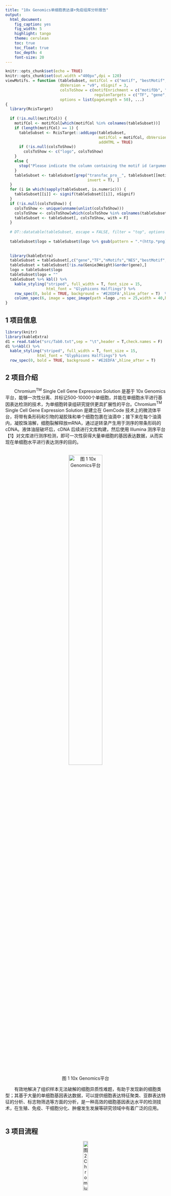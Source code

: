 ```yaml
---
title: "10x Genomics单细胞表达谱+免疫组库分析报告"
output: 
  html_document:
    fig_caption: yes
    fig_width: 5
    highlight: tango
    theme: cerulean
    toc: true 
    toc_float: true 
    toc_depth: 4
    font-size: 20
---
```


```r
knitr::opts_chunk$set(echo = TRUE)
knitr::opts_chunk$set(out.width ="400px",dpi = 120)
viewMotifs. = function (tableSubset, motifCol = c("motif", "bestMotif", "MotifID"), 
                        dbVersion = "v9", nSignif = 3, 
                        colsToShow = c(motifEnrichment = c("motifDb", "logo", "NES", "geneSet", "TF_highConf"), 
                                       regulonTargets = c("TF", "gene", "nMotifs", "logo", "bestMotif","NES", "highConfAnnot", "Genie3Weight")),
                        options = list(pageLength = 50), ...) 
{
  library(RcisTarget)
  
  if (!is.null(motifCol)) {
    motifCol <- motifCol[which(motifCol %in% colnames(tableSubset))]
    if (length(motifCol) == 1) {
      tableSubset <- RcisTarget::addLogo(tableSubset, 
                                         motifCol = motifCol, dbVersion = dbVersion, 
                                         addHTML = TRUE)
      if (!is.null(colsToShow)) 
        colsToShow <- c("logo", colsToShow)
    }
    else {
      stop("Please indicate the column containing the motif id (argument 'motifCol') or set it to NULL.")
    }
    tableSubset <- tableSubset[grep("transfac_pro__", tableSubset[[motifCol]], 
                                    invert = T), ]
  }
  for (i in which(sapply(tableSubset, is.numeric))) {
    tableSubset[[i]] <- signif(tableSubset[[i]], nSignif)
  }
  if (!is.null(colsToShow)) {
    colsToShow <- unique(unname(unlist(colsToShow)))
    colsToShow <- colsToShow[which(colsToShow %in% colnames(tableSubset))]
    tableSubset <- tableSubset[, colsToShow, with = F]
  }
  
  # DT::datatable(tableSubset, escape = FALSE, filter = "top", options = options)
  
  tableSubset$logo = tableSubset$logo %>% gsub(pattern = ".*(http.*png).*",replacement = "\\1")
  
  
  library(kableExtra)
  tableSubset = tableSubset[,c("gene","TF","nMotifs","NES","bestMotif","logo","highConfAnnot","Genie3Weight")]
  tableSubset = tableSubset[!is.na(Genie3Weight)&order(gene),]
  logo = tableSubset$logo
  tableSubset$logo = ""
  tableSubset %>% kbl() %>%
    kable_styling("striped", full_width = T, font_size = 15,
                  html_font = "Glyphicons Halflings") %>%
    row_spec(0, bold = TRUE, background = '#E2EDFA',hline_after = T)  %>%
    column_spec(6, image = spec_image(path =logo ,res = 25,width = 40,height = 18))
}
```

## 1 项目信息   

```r
library(knitr)
library(kableExtra)
d1 = read.table("src/Tab0.txt",sep = "\t",header = T,check.names = F)
d1 %>%kbl() %>%
  kable_styling("striped", full_width = T, font_size = 15,
              html_font = "Glyphicons Halflings") %>%
  row_spec(0, bold = TRUE, background = '#E2EDFA',hline_after = T) 

```  


## 2 项目介绍    

  Chromium^TM^ Single Cell Gene Expression Solution 是基于 10x Genomics 平台，能够一次性分离、并标记500-10000个单细胞，并能在单细胞水平进行基因表达检测的技术，为单细胞转录组研究提供更具扩展性的平台。Chromium^TM^ Single Cell Gene Expression Solution 是建立在 GemCode 技术上的微流体平台，将带有条形码和引物的凝胶珠和单个细胞包裹在油滴中；接下来在每个油滴内，凝胶珠溶解，细胞裂解释放mRNA，通过逆转录产生用于测序的带条形码的 cDNA。液体油层破坏后，cDNA 后续进行文库构建，然后使用 Illumina 测序平台【1】对文库进行测序检测，即可一次性获得大量单细胞的基因表达数据，从而实现在单细胞水平进行表达测序的目的。    
  
  
<center>     

![图 1 10x Genomics平台](src/10x Genomics平台.png){width=50% }    

</center>


  有效地解决了组织样本无法破解的细胞异质性难题，有助于发现新的细胞类型；其基于大量的单细胞基因表达数据，可以提供细胞表达特征聚类、亚群表达特征的分析、标志物筛选等方面的分析，是一种高效的细胞基因表达水平的检测技术，在生殖、免疫、干细胞分化、肿瘤发生发展等研究领域中有着广泛的应用。   
  


## 3 项目流程   

<center>    
![图 2 Chromium^TM^ Single Cell Gene Expression Solution项目流程图](src/项目流程.png){width=20% }    

</center>


### 3.1 单细胞样本检测   
  将样本制成单细胞悬浮液，用细胞计数仪进行细胞计数和细胞活率测定，细胞活性高于90%(原代细胞活性高于70%)，并将细胞浓度调整到理想浓度300-600个/μL。   
  


### 3.2 实验流程   
  将制备好的单细胞悬浮液与含有 barcode 信息的凝胶珠以及酶的混合物结合，然后被位于微流体“单十字”连接中的油滴包裹，从而形成 GEMs（Gel Bead-In-EMulsions），有效 GEMs 中包含胶珠（胶珠中有预制的10x引物）、单细胞和 Master Mix。然后，在 GEMs 内进行细胞裂解和逆转录反应，有效 GEMs 中，10x Barcode 将与 cDNA 产物连接在一起，接下来再将 GEMs 破碎并打碎油滴，以 cDNA 为模板进行 PCR 扩增，cDNA 扩增完成以后，针对扩增产物进行质检（扩增片段大小以及扩增产物的产量）。   
     
     
<center>   
![图 3 10x Genomics 标记单细胞文库流程](src/10x Genomics 标记单细胞文库流程.png){width=50%}        

</center>

  扩增产物质检合格以后,进行测序文库的构建。首先利用化学方法将cDNA打断成200~300bp 左右的片段，cDNA 片段化、末端修复和加A，进行 cDNA 片段筛选，接头连接并通过 PCR 扩增引入样品 Index，最后进行片段筛选从而得到文库。文库如下图所示:     
  
<center>   

![](src/文库构建结果.png){width=60%}    
![](src/VDJ文库构建结果.png){width=60%}   
图 4 文库构建结果      
注：上图为10X Genomics 5’gene expression 文库示意图，下图为10X Genomics V(D)J 文库示意图

</center>    



## 4 生物信息基础分析   

  测序完成后、获得原始测序序列(Sequenced Reads)，在有相关物种参考序列或参考基因组的情况下，通过如下流程进行生物信息基础分析：   
  

<center>
![图 5 数据基础分析流程图](src/数据基础分析流程图合并样本.png){width=60%} 
</center> 

### 4.1 原始序列数据   

#### 4.1.1 原始序列数据说明    
  原始测序数据（Raw data）用 fastq 格式（简称fq格式）保存，文件中包含 reads 的 ID，序列信息以及每个碱基的测序质量值。如果是双端测序，数据会以两个 fq 文件保存（如R1.fq，R2.fq），来自于同一个片段的一对 reads 可以通过ID信息彼此识别。    
  下图是 fastq 格式文件的示意图：    
<center>    

![图 6 FASTQ文件格式](src/FASTQ文件格式.png){width=70%}     

</center>

  每条 reads 包含4行信息：    

- 第一行为 reads ID 号，以“@”开头，随后为 Illumina 测序标识符(Sequence Identifiers)和描述性文字；   
- 第二行为碱基序列；   
- 第三行为 Illumina 测序标识符，通常为“+”；   
- 第四行是对应碱基的测序质量，该行中每个字符对应的 ASCII 值减去 33，即为对应第二行碱基的测序质量。   

  以“@ST-E00205:364:HGLWJALXX:4:1101:14641:2100 2:N:0:GTTGCA”为例，Illumina测序标识符详细信息说明如下：    
     

<center>
表 1 reads ID 内容说明   
</center>
```r
library(knitr)
library(kableExtra)
d1 = read.table("src/Tab1.txt",sep = "\t",header = T,check.names = F)
d1 %>%kbl() %>%
  kable_styling("striped", full_width = T, font_size = 15,
              html_font = "Glyphicons Halflings") %>%
  row_spec(0, bold = TRUE, background = '#E2EDFA',hline_after = T)  %>%
  column_spec(1:3, border_left = F,border_right = F) #%>%scroll_box(width = "800px", height = "200px")

```

### 4.2 基本分析   

  该部分结果参见1.Basic_analysis中。    

### 4.2.1 cell-barcode，UMI，RNA序列质控    
  Cell Barcode (CBC)，也叫作10x Barcode，是单个 GEM 液滴的序列称呼，存在于逆转录引物上的随机核苷酸序列，用于捕获实验中单细胞 RNA ，是每个细胞的唯一标识。为识别有效细胞数量，Barcode 应至少满足以下一条：    

- 测得的 Barcode 序列存在于数据库中的已知序列列表；   
- 测得的 Barcode 与已知 Barcode 列表中的某些序列汉明距离为1，依据碱基质量和候选 Barcode（计数分布）的先验概率，计算Barcode由测序误差产生的后验概率。当后验概率>=0.975时，测得的 Barcode 序列得到校正。   

  下表展示相关质控结果：   
  

### 4.2.2 参考基因组比对    
Read包含RNA序列，Cell ranger使用STAR【2】将Read2比对到合适的参考基因组上，同时选取唯一比对的序列用于后续的分析。其中STAR工作原理如下图所示：    

<center>

![](src/STAR算法.png){width=50%}    
图7 STAR算法
</center>

  STAR 算法原理简要如下：    

- 从read的第一个碱基开始找到 MMP (最大比对索引)。如上图(a)中，read包括一个剪接位点，它不能直接映射到基因组，因此第一个 seed 将被映射到供体一个剪接位点。接下来，针对read的未映射部分重复MMP搜索，在这种情况下，它被映射到受体剪接位点。   
- MMP 搜索能够发现多个 mismatch 和 indel。   
- MMP 能够识别 poly-A 尾，文库接头序列或测序质量差的末端。   

  经 STAR 比对后获得比对统计如下表：    


### 4.3 表达矩阵       

  识别有效细胞后,生成 Gene-barcode 矩阵,记录不同细胞基因的表达值。结果见 1.Basic_analysis/1.2.filtered_feature_bc_matrix。    

#### 4.3.1 基因表达水平
  通过可视化细胞的基因数分布图,UMI 数分布图,可以评估样品所有细胞及表达的基因情况,对于检测到基因数明显异常细胞可能是潜在的多重细胞(multiplets)。细胞基因数,UMI 数小提琴如下:    

<center>
![](1.Basic_analysis/nGene_and_nUMI_distribution.png)   
图 8  基因和 UMI 小提琴图    
</center>

注：左图为样品所有细胞检测到的基因数量小提琴图,横坐标为样品名,纵坐标为每个细胞中包含的基因数量;右图为 样品所有细胞的 UMI 数量小提琴图,横坐标为样品名,纵坐标为每个细胞 UMI 的数量。小提琴图展示了任意位置的密度,可以知道哪些位置的密度较高。   


  随着测序数据量的增加，单细胞检测到的基因数量和 UMI 的数量也随之增加，两者之间一定相关性，对于UMI和基因数明显离群的细胞有可能是潜在的多重细胞。细胞的 UMI 数与基因数相关性如下图：   

<center>
![](1.Basic_analysis/nGene_and_nUMI_correlation.png)    

图 9 基因数 UMI 数相关性图
</center>

注：横坐标为细胞的 UMI 的数量，纵坐标为相应细胞的基因数量。图中随着细胞UMI数量增加，检测到基因数也随之增多,两者呈现一种正相关。   


### 4.4 免疫组库    
  使用Cellranger vdj分析得到单细胞 V(D)J 序列及其注释信息。此部分见 1.Basic_analysis/2.4.BCR。    
  免疫细胞克隆信息如下：   

```r
library(knitr)
library(kableExtra)
d1 = read.table("1.Basic_analysis/1.4.BCR/clonotypes.csv",sep = ",",header = T,check.names = F)
d1 %>% head ()%>% kbl() %>%
  kable_styling("striped", full_width = T, font_size = 15,
              html_font = "Glyphicons Halflings") %>%
  row_spec(0, bold = TRUE, background = '#E2EDFA',hline_after = T) %>% scroll_box(width = "800px", height = "200px")

```     

（1）clonotype_id：B/T细胞克隆型的ID；
（2）frequency：具有这种克隆型的细胞条形码的数量；
（3）proportion：具有这种克隆型的细胞条形码的比例；
（4）cdr3s_aa：该链的CDR3氨基酸序列；
（5）cdr3s_nt：该链的CDR3核苷酸序列。    

注释信息如下：
```r
library(knitr)
library(kableExtra)
d1 = read.table("1.Basic_analysis/1.4.BCR/filtered_contig_annotations.csv",sep = ",",header = T,check.names = F)
d1 %>% head () %>%kbl() %>%
  kable_styling("striped", full_width = T, font_size = 15,
              html_font = "Glyphicons Halflings") %>%
  row_spec(0, bold = TRUE, background = '#E2EDFA',hline_after = T)  %>% scroll_box(width = "800px", height = "200px")

```    

（1）barcode：contig的细胞条码；   
（2）is_cell：True或False值，指示条形码是否被称为细胞；   
（3）contig_id：contig的唯一标识符；   
（4）high_confidence：True或False值，指示contig是否为高可信度；   
（5）length：contig长度；     
（6）chain：与contig相关的链，如TRA, TRB, IGK, IGL, or IGH；    
（7）v_gene：得分最高的V基因片段；   
（8）d_gene：得分最高的D基因片段；   
（9）j_gene：得分最高的J基因片段；   
（10）c_gene：得分最高的C基因片段；   
（11）full_length：config是否为全长；   
（12）productive：config是否为产物；   
（13）fwr1：氨基酸序列；   
（14）fwr1_nt：核苷酸序列；   
（15）cdr1：氨基酸序列；   
（16）cdr1_nt：核苷酸序列；   
（17）fwr2：氨基酸序列；   
（18）fwr2_nt：核苷酸序列；   
（19）cdr2：氨基酸序列；   
（20）cdr2_nt：核苷酸序列；   
（21）fwr3：氨基酸序列；   
（22）fwr3_nt：核苷酸序列；   
（23）cdr3：氨基酸序列；   
（24）cdr3_nt：核苷酸序列；   
（25）fwr4：氨基酸序列；   
（26）fwr4_nt：核苷酸序列；   
（27）reads：比对到contig的reads数量；   
（28）umis：比对到config的UMI的数量；   
（29）raw_clonotype_id：分配了该细胞条形码的克隆型的ID；   
（30）raw_consensus_id：分配给的共有序列的ID。    



### 4.5 Cell Ranger 细胞分群及差异分析    
#### 4.5.1 细胞分群        

  为了深入剖析样品的异质性，Cellranger 基于基因表达水平对细胞进行分群。分群的思路：首先对表达数据 UMI 归一化，然后 PCA 降维分析，选取10个维度采用 Graph-based【1】，k-means【2】（k=2..10）聚类算法进行细胞分群，同时进行t-SNE【3】降维分析用于可视化。此部分分析见2.Cellranger_advanced。   

* 其中UMI归一化方法如下：

    + 单个细胞：Gene UMI Count /Total UMI Count，记为P；   
    + 所有细胞：所有单个细胞Total UMI Count的中值，记为M；表达值即为P*M；   
    + 表达值经log转换，center，scale 归一化后用于 PCA 分析。   
   

  PCA 是最常用的降维方法，通过某种线性投影，将高维的数据映射到低维的空间中表示，并期望在所投影的维度上数据的方差最大，以此使用较少的数据维度，同时保留住较多的原数据点的特性。   

  t-SNE（t分布随机邻域嵌入） 是一种用于探索高维数据的非线性降维算法。主要包括两个步骤：第一、t-SNE 构建一个高维对象之间的概率分布，使得相似的对象有更高的概率被选择，而不相似的对象有较低的概率被选择。第二，t-SNE 在低维空间里在构建这些点的概率分布，使得这两个概率分布之间尽可能的相似。它将多维数据映射到适合于人类观察的两个或多个维度，广泛应用于图像处理。       


  如下图用每个细胞的UMI总数来展示 t-SNE 降维后结果。具有更大 UMI 计数的细胞可能有更高的RNA含量。坐标轴对应于由 t-SNE 算法产生的二维空间坐标。在这个空间中，彼此靠近的细胞对具有更相似的基因表达谱。    


<center>
![](2.Cellranger_advanced/tsne.nUMI.png)   
图 10 细胞UMI计数 t-SNE 图    
注：坐标轴对应于由 t-SNE 算法产生的二维空间坐标, 图中每个点代表一个细胞，点的颜色由 UMI 计数的多少确定。
</center>

  如下图用每个细胞的检测基因总数来展示 t-SNE 降维后结果。彼此靠近的细胞对具有更相似的基因表达谱。    

<center>
![](2.Cellranger_advanced/tsne.nGene.png)        
图 11 细胞基因数量 t-SNE 图    
注：坐标轴对应于由 t-SNE 算法产生的二维空间坐标，图中每个点代表一个细胞，点的颜色由基因数量的多少确定。         


</center>


  Cell ranger 采用了两种算法，多个参数——Graph-based，K-means（k=2..10），基于 PCA 分析结果对细胞聚类分群，尽可能还原细胞真实的分类情况。每个参数分群结果如下图所示：    
<center>
![](2.Cellranger_advanced/tsne_cluster/tsne.graphclust.png)     

![](2.Cellranger_advanced/umap_cluser/umap.graphclust.png)    
图 12 细胞分群图    
注：左图坐标轴对应于由 t-SNE 算法产生的二维空间坐标，右图坐标轴对应于由 UMAP 算法产生的二维空间坐标。不同颜色代表不同亚群，右侧图例为亚群名称与对应的亚群颜色。    

</center>

  为了评估细胞分群结果，亚群间的相关性可以作为分群是否合理的一个参考。通过表达水平计算亚群的相关性如下图所示：   


<center>
  
![](2.Cellranger_advanced/correlation/kmeans_10_clusters.subpopulation.correlation.png)   
图 13 细胞分群相关性图    
注：细胞亚群的相关系数热图，Color Key 由 pearson 相关系数确定，颜色越深，亚群相关性越大；反之，亚群相关性越小。   

</center>
 


#### 4.5.2 差异表达分析    


  差异分析是基于细胞分群结果进行的，目的是找到每个亚群的显著差异基因，作为亚群的特征基因。Cell ranger 使用快速简便的sSeq【4】进行分析，其采用的是负二项式精确检验的方法。当计数变大时，转向使用edgeR中用到的快速渐近 beta 检验【5】。对于每个细胞亚群，差异分析是将该亚群与其他所有亚群做比较，获得每个亚群差异高表达的基因，按照 log2FC 从大到小排序选取top 20的基因作为该细胞亚群的候选特征基因 。    

<center>
表 2 细胞亚群差异表达基因
```r
library(knitr)
library(kableExtra)
table1 = read.table(file = "2.Cellranger_advanced/Cluster_specific_genes/graphclust/graphclust.differential_expression.csv",sep = ",",header = T)

table1[,1:5] %>%kbl(row.names = F) %>%
  kable_styling("striped", full_width = T, font_size = 15, position ="center",
              html_font = "Glyphicons Halflings") %>%
  row_spec(0, bold = TRUE, background = '#E2EDFA',hline_after = T)   %>%scroll_box(width = "800px", height = "200px")

```
</center>

- Feature.ID：基因ID；   
- Feature.Name：基因名；   
- Cluster.1 .Mean.UMI.Counts：在细胞亚群1中基因的平均 UMI 计数；   
- Cluster.1 .Log2.fold.change：细胞亚群1与其他亚群的基因差异倍数经 log2 转换后的值；   
- Cluster.1 .Adjusted.p.value：细胞亚群1与其他亚群的基因差异表达校正后的统计显性   

   为了进一步确认较为理想的分群结果，并确认可能作为亚群的特征基因。对每个亚群的top20基因进行聚类分析。聚类分析可以获得不同细胞亚群 top20 基因的表达模式，判断同一亚群的基因是否能够聚集成类。因为这些同类的基因可能具有相似的功能，来自同一类型的细胞。我们分别对 Graph-based 和 k-means(k=2..10)算法的分群结果进行聚类分析，结合实验预期，确定较为理想的分群结果。    
 
<center>
![](2.Cellranger_advanced/Cluster_specific_genes/graphclust/graphclust.pheatmap.png)    
图 14 细胞亚群top20基因聚类热图    
注：图为细胞亚群top20基因的聚类热图，每一列为一个基因，每一行为一个 Cluster，热图中每个小的区域为基因在 cluster 的平均表达水平，颜色越红，表达水平越高，颜色越蓝表达水平越低，具体见右侧倒数第二个图例。图中第一行的颜色条为相应的基因来自的 cluster 颜色标识，cluster 颜色见最右侧图例。     
</center>
  为深入研究分群结果，找到每个亚群的特征基因，进而确定每个 cluster 可能的细胞类型，绘制了亚群的top20基因表达热图，如下所示：   
<center>
![](2.Cellranger_advanced/Cluster_specific_genes/kmeans_5_clusters/kmeans_5_clusters.Cluster_5.png){width=50%}    
图 15  细胞亚群top20基因表达热图（kmeans_5）    
注：左上角图为细胞分群结果图：不同颜色代表不同 cluster 的细胞。其他图为某一亚群的top20基因在所有细胞中的表达热图：图下方为图例，表达量越高，红色越深；图上方为基因id，基因名，表达量处理方式（log2转换）。从图中能够观察到此基因在不同 cluster 细胞中的表达情况，进而可以判断是否可以作为该 cluster 的一个特征基因。   
</center>

  10x Genomics 提供了官方的查看，再分析的可视化软件，界面如下图所示：     
<center>

![](src/下载.png){width=50%}     
图 16 Loupe Cell Browser 细胞可视化    
</center>
Loupe Cell Browser使用的相关文件见路径：result/Cell_Browser：其中Loupe-Cell-Browser-3.1.1.exe为软件应用程序；Tutorial.html 为软件中英文对照使用说明；result/2.Cellranger_advanced/{sample}/cloupe/cloupe.cloupe为导入文件，安装软件后，双击即可打开。    

### 4.6 Seurat 细胞分群及差异分析    
  Seurat 是一款用于单细胞 RNA-seq 数据的 QC，分析和探索的R包。主要的分析包括识别高度可变基因，数据降维(PCA,t-SNE,UMAP)，细胞聚类，进行差异分析和发现 markers。    
#### 4.6.1 细胞过滤        
  通过可视化细胞的基因数分布图，UMI 数分布图，可以评估样品所有细胞及表达的基因情况，对于检测到基因数明显异常细胞可能是潜在的多重细胞(multiplets)。同时，对于有线粒体基因组信息的物种，能够计算线粒体基因在细胞中表达的比例，指导线粒体的过滤。默认过滤条件为：   

- 细胞过滤：选取 200 < 基因数 ; UMI < 99分位值；线粒体基因表达比例≤25% 三标准同时满足的细胞。   

  细胞基因数，UMI 数，线粒体比例小提琴图如下：    

<center>
![](3.Seurat/1.Expression/2.nGene_nUMI_percent.mito.png){width=60%}         
图 17 基因，UMI，线粒体比例小提琴图    
注：左图为样品所有细胞检测到的基因数量小提琴图，横坐标为样品名，纵坐标为每个细胞中包含的基因数量；中间图为样品所有细胞的 UMI 数量小提琴图，横坐标为样品名，纵坐标为每个细胞 UMI 的数量。右图为样品所有细胞的线粒体比例小提琴图，横坐标为样品名，纵坐标为每个细胞线粒体比例。小提琴图展示了任意位置的密度，可以知道哪些位置的密度较高。    
</center>

  随着测序数据量的增加，单细胞检测到的基因数量和 UMI 的数量也随之增加，两者之间一定相关性，对于 UMI 和基因数明显离群的细胞有可能是潜在的多重细胞。对于线粒体基因比例过高的细胞，也会干扰细胞分群。其中细胞的线粒体比例，基因数与 UMI 数的关系如下图，根据其关系用以过滤细胞。    

<center>
![](3.Seurat/1.Expression/3.Percent.mito_and_nGene_associate_with_nUMI.png){width=60%}      
图 18 线粒体比例，基因数与 UMI 数散点图   
</center>

#### 4.6.2 细胞分群    
  选定主成分后对细胞进行分群。受 Graph-based 的聚类方法启发，Seurat 将细胞嵌入图形结构中，例如 K-nearest neighbor(KNN) 图，边缘绘制在具有相似基因表达模式的细胞之间，然后尝试将该图分解为高度互连的准亚群。软件首先在 PCA 空间中构建一个基于欧几里德距离的(KNN)图，并根据 Jaccard 距离中的共享重叠来优化任意两个细胞之间的边缘权重。    

  Seurat 提供了两种非线性降维技术，t-SNE 和 UMAP，对分群结果进行可视化(t-SNE 和 UMAP 是对同一分群结果的不同可视化方法)，可视化结果如下图所示：   
<center>
![](3.Seurat/3.Cluster_and_diff/Cell_cluster_byTSNE.png){width=40%}  ![](3.Seurat/3.Cluster_and_diff/Cell_cluster_byUMAP.png){width=40%}         

图 19 细胞分群结果    
注：左图坐标轴对应于由t-SNE算法产生的二维空间坐标，不同颜色代表不同亚群，右侧图例为亚群名称与对应的亚群颜色；右图对应 UMAP 算法产生的二维空间坐标   

</center>
    
#### 4.6.3 差异分析    
  差异分析是基于细胞分群结果进行的，目的是找到每个亚群的显著差异基因，作为亚群的 maker 基因，FindClusters 函数实现该过程。具体结果见：result/3.Seurat/3.Cluster_and_diff。其中细胞亚群差异表达基因表格如下：        

<center>
表 3 细胞亚群差异表达基因结果
```r
library(knitr)
library(kableExtra)
table1 = read.table(file = "3.Seurat/3.Cluster_and_diff/2.Cluster_diff/Cluster0.differential_and_annoation.xls",check.names = F,sep = "\t",header = T)

table1 %>%kbl(row.names = F) %>%
  kable_styling("striped", full_width = T, font_size = 15, position ="center",
              html_font = "Glyphicons Halflings") %>%
  row_spec(0, bold = TRUE, background = '#E2EDFA',hline_after = T)   %>%scroll_box(width = "800px", height = "200px")

```
</center>

- gene：基因名；   
- p_val：显著性检验 p 值，如果小数位非常多将显示0；   
- avg_logFC ：细胞表达平均值的差异倍数；   
- pct.1：基因在亚群cluster*中出现的比例；   
- pct.2：基因在其他亚群中出现的比例；   
- p_val_adj：矫正后的p值，如果小数位非常多将显示0；   
- 0:N：该基因在Cluster0:N群所有细胞中的平均UMI值；

  为了了解marker基因在各个亚群的表达情况，将marker基因表达可视化如下图:    


<center>

![](3.Seurat/3.Cluster_and_diff/3.Cluster_marker_gene_plot/Cluster0_top_gene_exp.png){width=60%}    
图 20 marker 基因表达小提琴图    
注：横坐标为各个亚群，纵坐标为每个亚群细胞中基因的表达水平。小提琴图展示了任意位置的密度，可以知道哪些位置的密度较高。    

![](3.Seurat/3.Cluster_and_diff/3.Cluster_marker_gene_plot/Cluster0_top_gene_feature_byTSNE.png){width=50%}![](3.Seurat/3.Cluster_and_diff/3.Cluster_marker_gene_plot/Cluster0_top_gene_feature_byUMAP.png){width=50%}    

图 21 marker 基因表达热图     
注：上图坐标轴对应于由 t-SNE 算法产生的二维空间坐标，颜色由灰色到蓝色，表达水平逐渐增高；下图坐标轴对应 UMAP 算法产生的二维空间坐标。    
</center>


#### 4.6.4 细胞类型注释    
  接下来对聚类的细胞簇进行细胞类型注释。这里使用的软件是SingleR，它是用于单细胞RNA测序（scRNAseq）数据的自动注释方法（Aran et al.2019）。它基于给定具有已知标签的样本（单细胞或RNAseq）参考数据集，将与参考数据的相似细胞标记到测试数据集中的新细胞。   


```r
library(knitr)
library(kableExtra)
table1 = read.table(file = "src/Tab4.txt",check.names = F,sep = "\t",header = T)
table1 %>%kbl(row.names = F) %>%
  kable_styling("striped", full_width = T, font_size = 15, position ="center",
              html_font = "Glyphicons Halflings") %>%
  row_spec(0, bold = TRUE, background = '#E2EDFA',hline_after = T)

```
</center>

  注释后的细胞
<center>
![](4.CellAnnotation/1.Celltype_byTSNE.png){width=40%} ![](4.CellAnnotation/1.Celltype_byUMAP.png){width=40%}       
图 22 注释后细胞分群结果     
注：左图坐标轴对应于由t-SNE算法产生的二维空间坐标，不同颜色代表不同亚群，右侧图例为亚群名称与对应的亚群颜色；右图对应 UMAP 算法产生的二维空间坐标
</center>


## 5 差异表达基因分析    
### 5.1 差异基因富集分析   
  GO (Gene Ontology, <http://geneontology.org/>) 是基因本体联合会（Gene Onotology Consortium）所建立的数据库，旨在建立一个适用于各种物种的，对基因和蛋白质功能进行限定和描述的，并能随着研究不断深入而更新的语义词汇标准。GO 提供了一系列的语义terms）用于描述基因功能的概念/类，以及这些概念之间的关系。这些语义分为三种不同的种类：细胞学组件（CC: Cellular Component），用于描述亚细胞结构、位置和大分子复合物，如核仁、端粒和识别起始的复合物等；分子功能（MF: Molecular Function），用于描述基因、基因产物个体的功能，如与碳水化合物结合或ATP水解酶活性等；生物学途径（BP: Biological Process），分子功能的有序组合，达成更广的生物功能，如有丝分裂或嘌呤代谢等。      

  KEGG (京都基因与基因组百科全书，Kyoto Encyclopedia of Genes and Genomes)是了解高级功能和生物系统（如细胞、 生物和生态系统），从分子水平信息，尤其是大型分子数据集生成的基因组测序和其他高通量实验技术的实用程序数据库资源，由日本京都大学生物信息学中心的Kanehisa实验室于1995年建立。是国际最常用的生物信息数据库之一，以“理解生物系统的高级功能和实用程序资源库”著称。   

  疾病 (Disease Ontology，简称DO，<http://disease-ontology.org/>)相似关系的研究对于复杂疾病发病机制理解、重大疾病早期预防、诊断、新药物研发及药物安全评估具有重要作用。比如一些牙齿疾病与一些重要系统性疾病，如消化系统疾病、糖尿病、甚至神经系统疾病（如老年痴呆）等有着密切关系。牙齿疾病和这些疾病相似关系的研究对于疾病的预防具有重要作用。另外，相似疾病常常采用类似药物来治疗，通过疾病相似关系的研究可以发现已在临床上应用的“新”药物，降低药物研发成本和临床试验成本。由上可知，差异表达基因的病本体富集分析具有极高的生物学意义。    

  Reactome (<http://www.reactome.org/>)的基础是一个免费的、开源的信号和代谢分子的关系数据库，它们之间的关系组织成生物通路和过程。反应体数据模型的核心单元是反应。参与反应的实体（核酸、蛋白质、复合物、疫苗、抗癌疗法和小分子）形成一个生物相互作用的网络，并被划分为多个途径。经典的中间代谢、信号转导、转录调控、细胞凋亡和疾病等都是反应体的生物学途径。      

#### 5.1.1 富集结果说明        
  功能显著性富集分析是根据差异与背景相比，分析差异表达基因与哪些生物学功能显著相关。该分析首先把所有差异表达基因和背景基因向 数据库的各个条目映射，计算每个条目的基因数目，利用超几何分布进行假设检验得到富集结果的 p-value，这种检验会存在总体假阳性偏高的问题，因此为了降低假阳性，需要对 p-value 进行校正。利用BH进行多重假设检验，校正 p-value，得到 p.adjust 值，p.adjust 越低富集结果越显著。    

  对不同分群结果（默认Graph-based,Seurat）差异分析中每个群top的差异基因（默认20个）采用R包 clusterProfiler【6】、ReactomePA【7】、DOSE【8】进行GO、KEGG、DO（物种为人时可做）、Reactome 富集分析及可视化展示。（富集无结果时，对应文件夹缺少）    

  单细胞富集分析中选取对应物种数据库所有基因作为背景基因。根据差异结果筛选 top 基因后，我们对 top 基因做分类分析及富集分析，研究差异基因在各 Term 中的分布状况，阐明实验中样本差异在基因功能上的体现。    

**由于项目富集结果过多，报告中仅展示 Graph-based 结果，结果说明如下，具体结果请在结果文件夹中查看。**

#### 5.1.2 富集结果表格         

  富集结果请见文件 *_Enrichment_reuslt.xlsx，下方是示例说明。    

<center>
表 4 富集结果
```r
library(knitr)
library(kableExtra)
table1 = read.table(file = "5.Enrichment/graphclust/Cluster.1/GO/BP/Enrichment_reuslt.xlsx",check.names = F,sep = "\t",header = T)

table1 %>%kbl(row.names = F) %>%
  kable_styling("striped", full_width = T, font_size = 15, position ="center",
              html_font = "Glyphicons Halflings") %>%
  row_spec(0, bold = TRUE, background = '#E2EDFA',hline_after = T)   %>%scroll_box(width = "800px", height = "200px")

```
</center>

（1）ID：Term ID；   
（2）Description：Term 名称；   
（3）GeneRatio：富集到 Term 的基因数与总输入基因数比值；   
（4）BgRatio：该 Term 基因数与物种数据库基因总数的比值；  
（5）pvalue：显著性检验 p 值；   
（6）p.adjust：利用BH进行多重假设检验，校正的 p-value；   
（7）geneID：富集到 Term 的基因 SYMBOL；   
（8）Count：富集到 Term 基因个数；  
（9）Hyperlink：Term 链接。（疾病无此列）   


#### 5.1.3 条形图    

<center>    
![](5.Enrichment/graphclust/Cluster.1/GO/BP/BP.barplot.p.adjust.png){width=60%}             
图 23 富集分析条形图

注：选取富集结果前30个（如果少于30个，则画全部） p.adjust 最小的 Term 绘制条形图，横坐标为富集到通路的基因个数。   
</center>    


#### 5.1.4 气泡图        
<center> 
![](5.Enrichment/graphclust/Cluster.1/GO/BP/BP.dotplot.p.adjust.png){width=60%}        
图 24 气泡图    
注：选取富集结果前30个（如果少于30个，则画全部）p.adjust 最小的 Term 绘制气泡图，横坐标为 GeneRatio。   
</center> 


#### 5.1.5 网路图      

<center>     
![](5.Enrichment/graphclust/Cluster.1/GO/BP/BP.Enrichment_Map.png){width=50%}    
图 25 富集网络图    
注：选取富集结果前10个 p.adjust 最小的 Term 绘制网络图，点的大小代表富集到该 Term 的基因个数，连线表示有基因富集在这两个 Term 中。   
</center> 


将富集的Term根据相互重叠的基因集组织成富集Term图，相互重叠的基因集越多Term更倾向于聚集在一起，从而易于识别紧密相关的功能模块。  

<center>     
![](5.Enrichment/graphclust/Cluster.1/GO/BP/BP.Gene-Term_Network.png){width=50%}         

图 26 基因 Term 关系网络图（左右两图仅网络样式存在区别）    
注：选取富集结果前5个 p.adjust 最小的 Term 绘制基因概念网络图，基因与 Term 的连线表示基因富集到该 Term。   
</center> 



#### 5.1.6 富集热图    
   
  富集热图横轴为基因，纵轴为 Term，颜色代表基因的 logFC 值，热图也能直观地反映出基因在作用的 Term，哪些 Term 被相同基因所调节。     

<center>     
![](5.Enrichment/graphclust/Cluster.1/GO/BP/BP.heatmap.png){width=50%}      
图 27 基因富集热图

注：选取富集结果前30个（如果少于30个，则画全部）p.adjust 最小的 Term 绘制热图。横轴为基因，纵轴为 Term，颜色代表基因的 logFC 值。         
</center> 

#### 5.1.7 GO有向无环图    

  根据 GO term 之间的关系可以绘制成有向无环图的层次图。    

<center>    
![](5.Enrichment/graphclust/Cluster.1/GO/BP/BP.DAG.png){width=50%}     
图 28 GO DAG 图（仅存在GO结果中）  
注：矩形代表富集到的top10 的 GO terms, 颜色越深，富集越显著。    
</center> 

#### 5.1.8 KEGG通路图       

  通路图是采用R包pathview【9】从 KEGG 官网下载并配色（默认下载前5个 p.adjust 最小的Term），图中红色背景标记的为上调基因，绿色背景标记的为显著下调基因，框内的数字代表 enzyme 的号码，说明对应基因与此酶相关，而整个通路是有很多种不同的酶经过复杂的生化反应形成的。差异基因中与此通路相关的均用不同颜色的框标出，研究人员可以根据自己的研究对象间的差异，重点研究相关通路的差异基因情况，借此进一步解释对应差异的根源。   

<center> 
![](src/KEGG.png){width=50%}        
图 29 KEGG 通路图（仅存在于 KEGG 结果中）
注：红色背景标记的为上调基因，绿色背景标记的为下调基因。   
</center> 

### 5.2 差异基因转录因子预测    
  转录因子与基因表达调控区域的特异性结合是基因表达的重要调控方式。利用SCENIC进行单细胞转录因子预测。   
  实际作图过程中我们按基因的degree大小排序，选择排在前100的基因进行作图。具体靶向关系见文件*predicted_TF.xls.        
<center>
表 5 基因转录因子分析结果               
```r
library(knitr)
library(kableExtra)
library(RcisTarget)
table1 = read.table(file = "8.TFBS/celltype/celltype.B.cells/celltype.B.cells.predicted_TF.xls",check.names = F,sep = "\t",header = T)

table1 %>%kbl(row.names = F) %>%
  kable_styling("striped", full_width = T, font_size = 15, position ="center",
              html_font = "Glyphicons Halflings") %>%
  row_spec(0, bold = TRUE, background = '#E2EDFA',hline_after = T)  %>%scroll_box(width = "800px", height = "200px")
# head(table1)
# viewMotifs.(table1[1:10,])

```    
</center>    
（1） TF：转录因子名称；    
（2） gene：基因名；   
（3） nMotifs：Motifs数量；   
（4） bestMotif：最佳Motifs名称；    
（5） NES：bestMotif的标准化富集得分；    
（6） highConfAnnot：可信度是否较高；   
（7） Genie3Weight：TF与靶基因的相关性权重。    
 

<center> 
![](8.TFBS/celltype/celltype.B.cells/celltype.B.cells.TF.network.png){width=80%}        
图 30 基因与转录因子网络图    
注：节点越大代表与之相连的节点越多       
</center> 

### 5.3 差异基因蛋白互作网络分析    
  蛋白质是生命及与各种形式的生命活动密切相关的物质基础。生物体中大多数的蛋白质通过彼此之间的相互作用构成蛋白质互作网络来参与生物信号传递、基因调节、能量和物质代谢及细胞周期调控等生命过程的各个环节。蛋白质互作通常可以分为物理互作和遗传互作。物理互作是指蛋白质间通过空间构象或化学键发生的结合或化学反应；遗传互作是指特殊情况下，蛋白/基因的表型变化受其他蛋白/基因影响。    
  目前记录蛋白互作较全的数据库是 STRING 数据库【14】，分析时需要先下载物种的蛋白互作数据，STRING 数据库有以下几种数据来源及打分，最终我们以 combined score 进行筛选。具体的筛选标准如下：   

- 以 combined score 进行筛选，选取前1500个结果；    
- 然后用根据基因的度由大到小排序，取前100的基因，并对包含此100基因的互作对进行作图。   

<center>
表 6 STRING数据库蛋白关系来源与打分       
```r
library(knitr)
library(kableExtra)
table1 = read.table(file = "src/Tab5.txt",check.names = F,sep = "\t",header = T)

table1 %>%kbl(row.names = F) %>%
  kable_styling("striped", full_width = T, font_size = 15, position ="center",
              html_font = "Glyphicons Halflings") %>%
  row_spec(0, bold = TRUE, background = '#E2EDFA',hline_after = T)   #%>%scroll_box(width = "800px", height = "200px")

```    
</center>
  在 STRING 数据库中，两个蛋白或者基因间的 combined score 大于设定阈值时，如果这两个基因或者蛋白在比较中都是显著差异的，则这一对基因或者蛋白被提取出来。差异基因蛋白互作列表见:Cluster\*.propro.network.txt； 差异基因蛋白互作node列表见：Cluster\*.propro.node.txt      
  
<center>
表 7 差异基因蛋白互作列表        
```r
library(knitr)
library(kableExtra)
table1 = read.table(file = "7.PPI/celltype/celltype.B.cells.propro.network.xls",check.names = F,sep = "\t",header = T)

table1 %>%kbl(row.names = F) %>%
  kable_styling("striped", full_width = T, font_size = 15, position ="center",
              html_font = "Glyphicons Halflings") %>%
  row_spec(0, bold = TRUE, background = '#E2EDFA',hline_after = T)  %>% scroll_box(width = "800px", height = "200px")

```    
</center>
（1）source：source gene symbol；    
（2）target：target gene symbol；    
（3）importance：为蛋白互作的打分Score，打分越高蛋白互作可信度越高，最高为1。   

<center>
表 8 差异基因蛋白互作node列表          
```r
library(knitr)
library(kableExtra)
table1 = read.table(file = "7.PPI/celltype/celltype.B.cells.propro.node.xls",check.names = F,sep = "\t",header = T)

table1 %>%kbl(row.names = F) %>%
  kable_styling("striped", full_width = T, font_size = 15, position ="center",
              html_font = "Glyphicons Halflings") %>%
  row_spec(0, bold = TRUE, background = '#E2EDFA',hline_after = T)   %>% scroll_box(width = "800px", height = "200px")

```    
</center>
（1）nodes_name：蛋白id；   
（3）res：基因类型；    
（4）nodes_degree：该蛋白的度。   

<center>
![](7.PPI/celltype/celltype.Basophils.propro.network.png){width=80%}          

图 31 差异基因蛋白网络互作图    
注：圆圈为节点，大小代表度的大小    
</center>


### 5.4 差异基因GSEA分析（仅限人或小鼠可分析）   

  Gene Set Enrichment Analysis （GSEA）基因集富集分析，用于确定先验基因集是否在两种生物状态（例如表型）之间差异显著。（GSEA软件的网址： [http://software.broadinstitute.org/gsea/index.jsp](http://software.broadinstitute.org/gsea/index.jsp) ）    
  GSEA 的优势是不局限于差异基因，不需要指定明确的差异基因阈值，可以在基因集（也就是多个基因）水平上来处理表达谱数据。这里所说的基因集（gene sets）是指基于当前积累的知识，例如关于生物通路知识或以前得到的共表达数据来定义的一组基因。算法会根据实际数据的整体趋势即基因集的富集角度出发，理论上更容易囊括细微但协调性变化的基因对生物通路的影响。    


#### 5.4.1 GSEA富集原理    
GSEA 富集原理：    

- 根据所有基因的表达数据，计算每个基因在两个分组 Case、Control 中的差异度（signal2 noise），然后按照在两个表型中的差异度从大到小排序，形成一个排好序的基因列表L;    
- 判断基因集S中的基因s是否在排序表L的顶端或者底端富集。    
- 计算基因集的ES（Enrichment Score）富集得分。计算方法：从目标基因列表L的第一个基因开始，计算一个累计统计值。当遇到一个落在基因集S里面的基因，则增加统计值。遇到一个不在基因集S里面的基因，则降低统计值，增量的大小取决于基因与表型的相关性。最高峰为富集得分值（ES）    
- 计算 ES 的显著性水平（名义P值）。显著性是通过置换检验 (permutation test)的方法来进行检验的。具体过程是，我们转换不同分数下的数据，并且再一次计算ES值，使之形成一个新的假设的ES分布，如果交换之后，ES 的p值相对于新的ES值（统计分布）来说若是显著的变化，则说明该基因集会有生物学意义。    
- 多重假设检验。当评估了所有基因的数据之后，我们要使用多重假设检验来评估它们的显著性。首先把每一个基因的ES值根据基因集的大小进行标准化，得到 Normalized Enrichment Score（NES），之后针对 NES 计算 FDR（ false discovery rate），FDR 是评估一个NES表达值中所发现的假阳性可能性大小；它是由NES的观测值和零分布时比较得出的。在大多数情况下，选择FDR值为25%来判定是否是富集的功能基因集是合适的，因为通常用于分析的芯片表达数据之间。但是，当分析的数据集较小，分析时选择的是探针间的随机组合（gene-setper-mutation）选择 FDR 小于5%合适。    

#### 5.4.2 GSEA结果解读    
对于每个先验基因集*.tsv都包含一个excel文件：   
<center>
表 9 GSEA基因集合富集结果
```r
library(knitr)
library(kableExtra)
table1 = read.table(file = "6.GSEA/graphclust/Cluster.1_VS_clusterRest/c2.KEGG.Gsea/KEGG_ALPHA_LINOLENIC_ACID_METABOLISM.tsv",check.names = F,sep = "\t",header = T)

table1 %>%kbl(row.names = F) %>%
  kable_styling("striped", full_width = T, font_size = 15, position ="center",
              html_font = "Glyphicons Halflings") %>%
  row_spec(0, bold = TRUE, background = '#E2EDFA',hline_after = T)   %>% scroll_box(width = "800px", height = "200px")

```   
</center>    
（1）NAME：代表行数，第一行的index为0；
（2）PROBE：代表基因名称；
（3）GENE SYMBOL：代表基因名称；
（4）GENE_TITLE：代表基因描述信息；
（5）RANK IN GENE LIST：代表该基因在排序号的列表中的位置；
（6）RANK METRIC SCORE：代表该基因排序量的值，比如foldchange值；
（7）RUNNIG ES：代表累计的Enrichment score；
（8）CORE ENRICHMENT：代表是否属于核心基因，即对该基因集的 Enrichment score做出了主要贡献的基因。

这个表格中的数据对应下面这张图：    
<center>
![](6.GSEA/graphclust/Cluster.1_VS_clusterRest/c2.KEGG.Gsea/enplot_KEGG_ALPHA_LINOLENIC_ACID_METABOLISM_3.png){width=50%}      
图 32 基因集合富集结果图    
注：该图分成3个部分，第一部分为基因 Enrichment Score 的折线图，横轴为该基因下的每个基因，纵轴为对应的 Running ES，在折线图中有个峰值，该峰值就是这个基因集的 Enrichemnt score，峰值之前的基因就是该基因集下的核心基因，如果在顶部富集，我们可以说，从总体上看，该基因集是上调趋势，反之，如果在底部富集，则是下调趋势；第二部分为hit，用线条标记位于该基因集下的基因；第三部分为所有基因的 rank 值分布图，默认采用 Signal2Noise 算法，对应了纵轴的标题。   

![](6.GSEA/graphclust/Cluster.1_VS_clusterRest/c2.KEGG.Gsea/KEGG_ALPHA_LINOLENIC_ACID_METABOLISM_4.png){width=40%}    
图 33 基因集的热图    
注：热图展示的是位于该基因集下的基因在所有样本中表达量的分布，其中每一列代表一个样本。每一行代表一个基因，基因表达量从低到高，颜色从蓝色过渡到红色   

</center>    



## 6 软件列表   
<center>
```r
library(knitr)
library(kableExtra)
table1 = read.table(file = "src/Tab3.txt",check.names = F,sep = "\t",header = T)

table1 %>%kbl(row.names = F) %>%
  kable_styling("striped", full_width = T, font_size = 15, position ="center",
              html_font = "Glyphicons Halflings") %>%
  row_spec(0, bold = TRUE, background = '#E2EDFA',hline_after = T)   #%>%scroll_box(width = "800px", height = "200px")

```
</center>


## 7 参考文献    

(@) Zheng G X Y, Terry J M, Belgrader P, et al. Massively parallel digital transcriptional profiling of single cells[J]. Nature Communications, 2017, 8:14049.    
(@) Dobin A, Davis C A, Schlesinger F, et al. STAR: ultrafast universal RNA-seq aligner[J]. Bioinformatics, 2013, 29(1):15-21.    
(@) Jaitin D A, Kenigsberg E, Keren-Shaul H, et al. Massively parallel single-cell RNA-seq for marker-free decomposition of tissues into cell types[J]. Science, 2014, 343(6172):776-9.    
(@) Klein A M, Mazutis L, Akartuna I, et al. Droplet barcoding for single-cell transcriptomics applied to embryonic stem cells.[J]. Cell, 2015, 161(5):1187-201.    
(@) Blondel V D, Guillaume J L, Lambiotte R, et al. Fast unfolding of community hierarchies in large networks[J]. J Stat Mech, 2008, abs/0803.0476    
(@) Sherlock G. Analysis of large-scale gene expression data.[J]. Current Opinion in Immunology, 2000, 12(2):201-205.    
(@) HintonGE.VisualizingHigh-DimensionalDataUsingt-SNE[J].VigiliaeChristianae,2008, 9(2):2579-2605.    
(@) Yu D, Huber W, Vitek O. Shrinkage estimation of dispersion in Negative Binomial models for RNA-seq experiments with small sample size[M]. Oxford University Press, 2013.    
(@) Robinson M D, Smyth G K. Small-sample estimation of negative binomial dispersion, with applications to SAGE data.[J]. Biostatistics, 2008, 9(2):321-332.    
(@) Guangchuang Yu, Li-Gen Wang, Yanyan Han, Qing-Yu He. clusterProfiler: an R package for comparing biological themes among gene clusters. OMICS: A Journal of Integrative Biology. 2012, 16(5):284-287.     
(@) Guangchuang Yu, Qing-Yu He. ReactomePA: an R/Bioconductor package for reactome pathway analysis and visualization. Molecular BioSystems 2016, 12(2):477-479.    
(@) Guangchuang Yu, Li-Gen Wang, Guang-Rong Yan, and Qing-Yu He. 2015. “DOSE: An R/Bioconductor Package for Disease Ontology Semantic and Enrichment Analysis.” Bioinformatics 31 (4): 608-609.     
(@) Luo, Weijun, and Cory Brouwer. 2013. “Pathview: An R/Bioconductor Package for Pathway-Based Data Integration and Visualization.” Bioinformatics 29 (14): 1830–1831.     
(@) D. Szklarczyk et al., “STRING v10: Protein-protein interaction networks, integrated over the tree of life,” Nucleic Acids Res., vol. 43, no. D1, pp. D447–D452, 2015.     
(@) A. Sandelin, “JASPAR: an open-access database for eukaryotic transcription factor binding profiles,” Nucleic Acids Res., vol. 32, no. 90001, p. 91D–94, 2004.     
(@) G. Tan and B. Lenhard, “TFBSTools: an R/bioconductor package for transcription factor binding site analysis.,” Bioinformatics, vol. 32, no. 10, pp. 1555–6, 2016.    

## 结果文件说明    

├── 1.Basic_analysis点击打开

|   ├── 2.1.raw_feature_bc_matrix：初始Gene-barcode矩阵

|   │   ├── barcodes.tsv.gz：所有的barcodes列表

|   │   ├── features.tsv.gz：所有的基因列表

|   │   └── matrix.mtx.gz：Gene-barcode 表达矩阵

|   ├── 2.2.filtered_feature_bc_matrix：有效细胞Gene-barcode矩阵

|   │   ├── barcodes.tsv.gz：细胞的barcodes列表

|   │   ├── features.tsv.gz：检测到的基因列表

|   │   └── matrix.mtx.gz：Gene-barcode 表达矩阵

|   ├── 2.3.h5_files：h5文件

|   │   ├── raw_feature_bc_matrix.h5：Gene-cell 表达矩阵（HDF5格式）

|   │   ├── filtered_feature_bc_matrix.h5：Gene-cell 表达矩阵（HDF5格式）

|   │   ├──  molecule_info.h5：所有分子信息

|   ├── 2.4.BCR:  BCR文库相关分析结果文件 

|   ├── web_summary.html：10x Genomics web报告

|   ├── metrics_summary.csv：样品质控信息统计总表

|   ├── metrics_summary_json.json：10x Genomics json报告

|   ├── nGene_and_nUMI_correlation.pdf：细胞UMI与基因数相关性图

|   ├── nGene_and_nUMI_Distribution.pdf：细胞基因数，UMI数小提琴图

|   ├── nGene.histogram.pdf：细胞基因数量分布图

|   └── nUMI.histogram.pdf：细胞UMI数量分布图

├── 2.Cellranger_advanced点击打开

|   ├── cloupe

|   |   ├── count

|   |   |   └── cloupe.cloupe：细胞分群结果，使用上述软件查看

|   │   └── vdj_b

|   |   |   └── vloupe.vloupe：BCR/TCR结果，使用上述软件查看

|   ├── Cluster_specific_genes

|   │   └── graphclust：不同分群算法文件夹，如graphclust

|   │       ├── graphclust.Cluster_*.pdf：Cluster* marker基因热图

|   │       ├── graphclust.differential_expression.xls：差异表达基因及注释汇总表

|   │       ├── graphclust.diffexp.volcano.pdf：差异表达基因火山图

|   │       └── graphclust.pheatmap.pdf：Cluster top20差异基因热图

|   ├── correlation：不同分群相关性图文件夹

|   │   ├── graphclust.subpopulation.correlation.pdf：基于graphclust聚类算法获得的亚群相关性

|   │   └── kmeans_*_clusters.subpopulation.correlation.pdf：kmeans（k=2..10）算法获得的亚群相关性

|   ├── nCell_per_cluster.xls：细胞亚群分类统计

|   ├── summary_cell.pca_tsne_clustering.csv：细胞分群信息汇总

|   ├── pca_cluster：不同分群pca二维坐标展示

|   │   ├── pca.graphclust.pdf：graphclust的2D- pca细胞分群图

|   │   └── pca.kmeans_*_clusters.pdf：kmeans（k=2..10）的2D- pca细胞分群图

|   ├── tsne_cluster：不同分群tsne二维坐标展示

|   │   ├── tsne.graphclust.pdf：graphclust的2D-t-SNE细胞分群图

|   │   └── tsne.kmeans_*_clusters.pdf:kmeans（k=2..10）的2D-t-SNE细胞分群图｀

|   ├── umap_cluster：不同分群UMAP二维坐标展示

|   │   ├── umap.graphclust.pdf：graphclust的2D-UMAP细胞分群图

|   │   └── umap.kmeans_*_clusters.pdf：kmeans（k=2..10）的2D-UMAP细胞分群图｀

|   ├── tsne.nGene.pdf：2D-t-SNE细胞基因数量热图

|   └── tsne.nUMI.pdf：2D-t-SNE细胞UMI数量热图

├── 3.Seurat

|   ├── 1.Expression：数据表达结果展示

|   │   ├── 1.nGene_nUMI_percent.mito.pdf：基因、UMI、线粒体基因表达等分布图

|   │   ├── 2.Percent.mito_and_nGene_associate_with_nUMI.pdf：线粒体基因比例和总基因相关性图

|   │   └── 3.Detect_variable_genes.pdf：基因离散度图

|   ├── 2.PCA_analysis：PCA分析结果展示

|   │   ├── 1.pca50_vargene.xls：PCA分析结果中PC50基因

|   │   ├── 2.Pc50_top20_sep.txt：top20基因的PC贡献值

|   │   ├── 3.Top30_gene_with_PC1_PC2.pdf

|   │   ├── 4.Top30_gene_PC1_heatmap.pdf：PC1中基因热图

|   │   ├── 5.Pca50_heatmap.pdf：PC50的热图

|   │   ├── 6.PC_significant.pdf：PC显著性结果

|   │   └── 7.Pc50_sd.pdf：PC50的离散度分布

|   ├── 3.Cluster_and_diff

|   │   ├── 1.All_cluster_up_marker.xls：total marker基因信息

|   │   ├── 1.Cell_cluster_byTSNE.pdf：细胞分群结果（TSNE降维）

|   │   ├── 1.Cell_cluster_byUMAP.pdf：细胞分群结果（UMAP降维）

|   │   ├── 2.Cluster_diff：细胞差异marker结果

|   │   │    └── Cluster*.differential_and_annoation.xls：cluster*中的所有基因差异信息及注释

|   │   ├── 3.Cluster_marker_gene_plot

|   │   │    ├── Cluster*_top20_gene_diffInf.xls：Cluster*_top20基因的差异及注释信息

|   │   │    ├── Cluster*_top20_gene_featureExp.xls：top20 基因在Cluster*中的表达量

|   │   │    ├── Cluster*_top_gene_exp.pdf：top20基因在每个群细胞的表达量小提琴图

|   │   │    ├── Cluster*_top_gene_feature_byTSNE.pdf：top20基因在每个群细胞的表达量热图（TSNE坐标）

|   │   │    └── Cluster*_top_gene_feature_byUMAP.pdf：top20基因在每个群细胞的表达量热图（UMAP坐标）

|   │   ├── 4.Top20_cluster_pos_marker_forheatmap.xls：所有cluster top20基因的信息

|   │   ├── 5.Cluster_top20_express_heatmap.pdf：所有cluster top20基因的热图

|   │   ├── Cluster_info.xls：各细胞的cluster信息及t-SNE坐标信息

|   │   └── Cluster_num_stat.xls：各cluster中细胞数目

├── 4. celltype_annotation

│   ├── 1.All_celltype_up_marker.xls：total marker基因信息

│   ├── 1.Cell_celltype_byTSNE.pdf：细胞分群结果（TSNE降维）

│   ├── 1.Cell_celltype_byUMAP.pdf：细胞分群结果（UMAP降维）

│   ├── 2.Cluster_diff：细胞差异marker结果

│   │    └── Cluster*.differential_and_annoation.xls：celltype*中的所有基因差异信息及注释

│   ├── 3.Cluster_marker_gene_plot

│   │    ├── Cluster*_top20_gene_diffInf.xls：Cluster*_top20基因的差异及注释信息

│   │    ├── Cluster*_top20_gene_featureExp.xls：top20 基因在Cluster*中的表达量

│   │    ├── Cluster*_top_gene_exp.pdf：top20基因在每个群细胞的表达量小提琴图

│   │    ├── Cluster*_top_gene_feature_byTSNE.pdf：top20基因在每个群细胞的表达量热图（TSNE坐标）

│   │    └── Cluster*_top_gene_feature_byUMAP.pdf：top20基因在每个群细胞的表达量热图（UMAP坐标）

│   ├── 4.Top20_celltype_pos_marker_forheatmap.xls：所有celltype top20基因的信息

│   ├── 5.Cluster_top20_express_heatmap.pdf：所有celltype top20基因的热图

│   ├── Cluster_info.xls：各细胞的celltype信息及t-SNE坐标信息

│   └── Cluster_num_stat.xls：各celltype中细胞数目

├── 5.Enrichment

|   ├── graphclust：不同的分群方式

|       └── Cluster*：群id

|           ├── Cluster*.gene.txt ：挑选出来的top基因

|           ├── Disease：Disease富集结果(物种为人时才有该文件夹)

|           ├── GO：GO富集结果

|           ├── KEGG：KEGG富集结果

|           └── Reactome：Reactome富集结果

|   ├── celltype：不同的分群方式

|       └── cell*：细胞名称

|           ├── celltype*.gene.txt ：挑选出来的top基因

|           ├── Disease：Disease富集结果(物种为人时才有该文件夹)

|           ├── GO：GO富集结果

|           ├── KEGG：KEGG富集结果

|           └── Reactome：Reactome富集结果

|   ├── seurat：不同的分群方式

|       └── Cluster*：群id

|           ├── Cluster*.gene.txt ：挑选出来的top基因

|           ├── Disease：Disease富集结果(物种为人时才有该文件夹)

|           ├── GO：GO富集结果

|           ├── KEGG：KEGG富集结果

|           └── Reactome：Reactome富集结果

├── 6.GSEA

|   ├── graphclust：不同的分群方式

|       └── Cluster*_VS_ClusterRest：比较组合Cluster*_VS_ClusterRest

|   ├── seurat：不同的分群方式

|       └── Cluster*_VS_ClusterRest：比较组合Cluster*_VS_ClusterRest

|   └── celltype：不同的分群方式

|       └── celltype*_VS_celltypeRest：比较组合celltype*_VS_celltypeRest

├── 7.PPI点击打开

|   ├── graphclust：不同的分群方式

|       ├── Cluster*.propro.network.pdf(png)：Cluster*蛋白网络互作

|       ├── Cluster*.propro.network.txt

|       └── Cluster*.propro.node.txt

|   ├── seurat：不同的分群方式

|       ├── Cluster*.propro.network.pdf(png)：Cluster*蛋白网络互作

|       ├── Cluster*.propro.network.txt

|       └── Cluster*.propro.node.txt

|   └── celltype：不同的分群方式

|       ├── celltype*.propro.network.pdf(png)：celltype*蛋白网络互作

|       ├── celltype*.propro.network.txt

|       └── celltype*.propro.node.txt

├── 8.TFBS点击打开

|   ├── graphclust：不同的分群方式

|       └── Cluster*：群id

|           ├── predicted_TF.xls : 转录因子预测结果

|           ├── TF.network.pdf(png)

|           ├── TF.network.txt

|           └── TF.node.txt

|   ├── seurat：不同的分群方式

|       └── Cluster*：群id

|           ├── predicted_TF.xls : 转录因子预测结果

|           ├── TF.network.pdf(png)

|           ├── TF.network.txt

|           └── TF.node.txt

|   ├── celltype：不同的分群方式

|       └── celltype*：群id

|           ├── predicted_TF.xls : 转录因子预测结果

|           ├── TF.network.pdf(png)

|           ├── TF.network.txt

|           └── TF.node.txt

├── src：报告需加载文件夹

└── {sample}.10x_report.html：网页版结题报告报告








